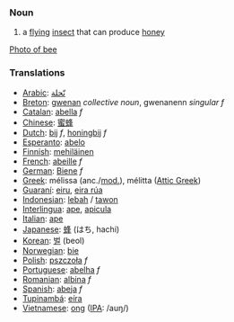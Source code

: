 ===Noun===
#a [[fly]]ing [[insect]] that can produce [[honey]]
[[image:bee on flower.jpg|Photo of bee]]

===Translations===
*[[Arabic]]: [[نّحلة]]
*[[Breton]]: [[gwenan]] ''collective noun'', gwenanenn ''singular f''
*[[Catalan]]: [[abella]] ''f''
*[[Chinese]]: [[蜜蜂]]
*[[Dutch]]: [[bij]] ''f'', [[honingbij]] ''f''
*[[Esperanto]]: [[abelo]]
*[[Finnish]]: [[mehiläinen]]
*[[French]]: [[abeille]] ''f''
*[[German]]: [[Biene]] ''f''
*[[Greek]]: m&eacute;lissa (anc./[[w:Modern Greek|mod.]]), m&eacute;litta ([[w:Attic Greek|Attic Greek]])
*[[Guaraní]]: [[eiru]], [[eira rúa]]
*[[Indonesian]]: [[lebah]] / [[tawon]]
*[[Interlingua]]: [[ape]], [[apicula]]
*[[Italian]]: [[ape]]
*[[Japanese]]: [[蜂]] (はち, hachi)
*[[Korean]]: [[벌]] (beol)
*[[Norwegian]]: [[bie]]
*[[Polish]]: [[pszczoła]] ''f''
*[[Portuguese]]: [[abelha]] ''f''
*[[Romanian]]: [[albina]] ''f''
*[[Spanish]]: [[abeja]] ''f''
*[[Tupinambá]]: [[eíra]]
*[[Vietnamese]]: [[ong]] ([[International Phonetic Alphabet|IPA]]: /auŋ/)